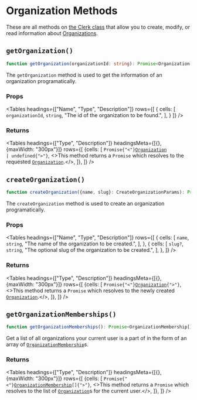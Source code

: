 
# Organization Methods

These are all methods on [the Clerk class](/docs/references/javascript/clerk/clerk) that allow you to create, modify, or read information about [Organizations](/docs/references/javascript/organization/organization).

## `getOrganization()`

```typescript
function getOrganization(organizationId: string): Promise<Organization | undefined>;
```

The `getOrganization` method is used to get the information of an organization programatically.


### Props

<Tables
  headings={["Name", "Type", "Description"]}
  rows={[
  {
  cells: [
  <code>organizationId</code>,
  <code>string</code>,
  "The id of the organization to be found.",
  ],
  }
  ]}
/>

### Returns

<Tables
  headings={["Type", "Description"]}
  headingsMeta={[{}, {maxWidth: "300px"}]}
  rows={[
  {cells: [
  <code>Promise{"<"}<a href="/reference-js/organization/organization">Organization</a> | undefined{">"}</code>,
  <>This method returns a <code>Promise</code> which resolves to the requested <code><a href="/reference-js/organization/organization">Organization</a></code>.</>,
  ]},
  ]}
/>



## `createOrganization()`

```typescript
function createOrganization({name, slug}: CreateOrganizationParams): Promise<Organization>;
```

The `createOrganization` method is used to create an organization programatically.

### Props

<Tables
  headings={["Name", "Type", "Description"]}
  rows={[
  {
  cells: [
  <code>name</code>,
  <code>string</code>,
  "The name of the organization to be created.",
  ],
  },
  {
  cells: [
  <code>slug?</code>,
  <code>string</code>,
  "The optional slug of the organization to be created.",
  ],
  },
  ]}
/>

### Returns

<Tables
  headings={["Type", "Description"]}
  headingsMeta={[{}, {maxWidth: "300px"}]}
  rows={[
  {cells: [
  <code>Promise{"<"}<a href="/reference-js/organization/organization">Organization</a>{">"}</code>,
  <>This method returns a <code>Promise</code> which resolves to the newly created <code><a href="/reference-js/organization/organization">Organization</a></code>.</>,
  ]},
  ]}
/>

## `getOrganizationMemberships()`

```typescript
function getOrganizationMemberships(): Promise<OrganizationMembership[]>;
```

Get a list of all organizations your current user is a part of in the form of an array of <code><a href="/reference-js/organization-membership">OrganizationMembership</a></code>s.


### Returns

<Tables
  headings={["Type", "Description"]}
  headingsMeta={[{}, {maxWidth: "300px"}]}
  rows={[
  {cells: [
  <code>Promise{"<"}<a href="/reference-js/organization-membership">OrganizationMembership</a>[]{">"}</code>,
  <>This method returns a <code>Promise</code> which resolves to the list of <code><a href="/reference-js/organization-membership">Organization</a></code>s for the current user.</>,
  ]},
  ]}
/>
